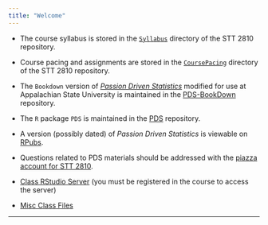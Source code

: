 ```yaml
---
title: "Welcome"
---
```



* The course syllabus is stored in the [`Syllabus`](./Syllabus/STT2810sylFall16.html) directory of the STT 2810 repository.

* Course pacing and assignments are stored in the [`CoursePacing`](./CoursePacing/HWKscheduleF2016.pdf) directory of the STT 2810 repository.


* The `Bookdown` version of [*Passion Driven Statistics*](https://alanarnholt.github.io/PDS-BookDown/BookDownTry/book/overview.html) modified for use at Appalachian State University is maintained in the [PDS-BookDown](https://github.com/alanarnholt/PDS-BookDown) repository.

* The `R` package `PDS` is maintained in the [PDS](https://github.com/alanarnholt/PDS) repository.

* A version (possibly dated) of *Passion Driven Statistics* is viewable on [RPubs](http://rpubs.com/arnholt/193630).


* Questions related to PDS materials should be addressed with the [piazza account for STT 2810](https://piazza.com/class/iaawd0uzg2193).


* [Class RStudio Server](https://mathr.math.appstate.edu) (you must be registered in the course to access the server)

* [Misc Class Files](./Fichero/frontfile.html)

***
